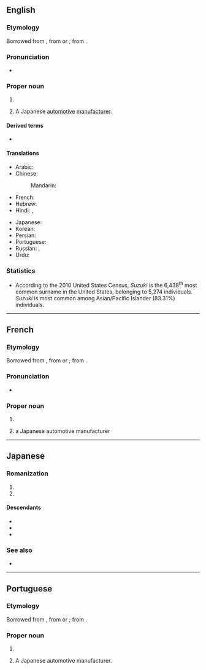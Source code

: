 {{also|suzuki}}
==English==
{{wikipedia|lang=en|dab=Suzuki (disambiguation)|Suzuki}}

===Etymology===
Borrowed from {{bor|en|ja|Suzuki}}, from {{bor|en|ja|すずき|tr=Suzuki|gloss=surname}} or {{bor|en|ja|スズキ|tr=Suzuki|gloss=automaker}}; from {{bor|en|ja|鈴木|tr=Suzuki}} {{gloss|automaker from the surname}}.

===Pronunciation===
* {{a|MLE}} {{IPA|en|[sy.ˈzyː.ki]}}

===Proper noun===
{{en-proper noun|Suzukis}}

# {{surname|en|A=The second most common Japanese|from=Japanese}}
# {{c|en|Automobiles}} A Japanese [[automotive]] [[manufacturer]].

====Derived terms====
* {{l|en|Suzuki reaction}}

====Translations====
{{trans-top|a Japanese surname}}
* Arabic: {{t|ar|سُوزُوكِي}}
* Chinese:
*: Mandarin: {{t+|cmn|鈴木|tr=Língmù|sc=Hani}}
* French: {{t+|fr|Suzuki}}
* Hebrew: {{t|he|סוזוקי|tr=Suzuki}}
* Hindi: {{t|hi|सुजुकी}}, {{t|hi|सुज़ुकी}}
{{trans-mid}}
* Japanese: {{t+|ja|鈴木|tr=すずき, Suzuki}}
* Korean: {{t|ko|^스즈키(鈴木)}}
* Persian: {{t|fa|سوزوکی|tr=suzuki}}
* Portuguese: {{t|pt|Suzuki}}
* Russian: {{t|ru|Судзу́ки|m|f}} {{qualifier|standard transliteration}}, {{t|ru|Сузу́ки|m|f}} {{qualifier|common transliteration}}
* Urdu: {{t|ur|سوزوکی|tr=suzukī}}
{{trans-bottom}}

===Statistics===
* According to the 2010 United States Census, ''Suzuki'' is the 6,438<sup>th</sup> most common surname in the United States, belonging to 5,274 individuals. ''Suzuki'' is most common among Asian/Pacific Islander (83.31%) individuals.

----

==French==
{{wikipedia|lang=fr|dab=Suzuki (homonymie)|Suzuki}}

===Etymology===
Borrowed from {{bor|fr|ja|Suzuki}}, from {{bor|fr|ja|すずき|tr=Suzuki|gloss=surname}} or {{bor|fr|ja|スズキ|tr=Suzuki|gloss=automaker}}; from {{bor|fr|ja|鈴木|tr=Suzuki}} {{gloss|automaker from the surname}}.

===Pronunciation===
* {{fr-IPA|Souzouki}}

===Proper noun===
{{fr-proper noun}}

# {{surname|fr|from=Japanese}}
# {{C|fr|Automobiles}} a Japanese automotive manufacturer

----

==Japanese==

===Romanization===
{{ja-romaji}}

# {{ja-romanization of|すずき}}
# {{ja-romanization of|スズキ}}

====Descendants====
{{top3}}
* {{desc|en|Suzuki}}
* {{desc|fr|Suzuki}}
* {{desc|pt|Suzuki}}
{{bottom}}

===See also===
* {{pedia|lang=ja|dab=鈴木}}

----

==Portuguese==
{{wikipedia|lang=pt|dab=Suzuki (desambiguação)|Suzuki}}

===Etymology===
Borrowed from {{bor|pt|ja|Suzuki}}, from {{bor|pt|ja|すずき|tr=Suzuki|gloss=surname}} or {{bor|pt|ja|スズキ|tr=Suzuki|gloss=automaker}}; from {{bor|pt|ja|鈴木|tr=Suzuki}} {{gloss|automaker from the surname}}.

===Proper noun===
{{pt-proper noun|m|g2=f}}

# {{surname|pt|from=Japanese}}
# {{topics|pt|Automobiles}} A Japanese automotive manufacturer.